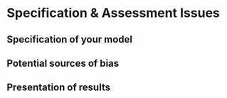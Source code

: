 # Specification & Assessment Issues {#ch:specification}

## Specification of your model

## Potential sources of bias

## Presentation of results


